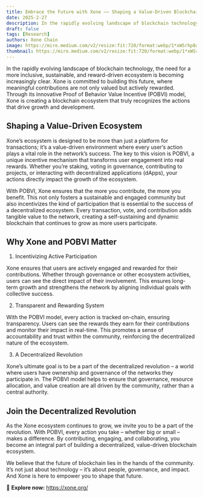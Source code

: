 ```yaml
---
title: Embrace the Future with Xone —— Shaping a Value-Driven Blockchain Ecosystem
date: 2025-2-27
description: In the rapidly evolving landscape of blockchain technology, the need for a more inclusive, sustainable, and reward-driven ecosystem is becoming increasingly clear. Xone is committed to building this future, where meaningful contributions are not only valued but actively rewarded.
draft: false
tags: [Research]
authors: Xone Chain
image: https://miro.medium.com/v2/resize:fit:720/format:webp/1*xWSrhp8a4iRZP552-N2XFw@2x.jpeg
thumbnail: https://miro.medium.com/v2/resize:fit:720/format:webp/1*xWSrhp8a4iRZP552-N2XFw@2x.jpeg
---
```


In the rapidly evolving landscape of blockchain technology, the need for a more inclusive, sustainable, and reward-driven ecosystem is becoming increasingly clear. Xone is committed to building this future, where meaningful contributions are not only valued but actively rewarded. Through its innovative Proof of Behavior Value Incentive (POBVI) model, Xone is creating a blockchain ecosystem that truly recognizes the actions that drive growth and development.

## Shaping a Value-Driven Ecosystem

Xone’s ecosystem is designed to be more than just a platform for transactions; it’s a value-driven environment where every user’s action plays a vital role in the network’s success. The key to this vision is POBVI, a unique incentive mechanism that transforms user engagement into real rewards. Whether you’re staking, voting in governance, contributing to projects, or interacting with decentralized applications (dApps), your actions directly impact the growth of the ecosystem.

With POBVI, Xone ensures that the more you contribute, the more you benefit. This not only fosters a sustainable and engaged community but also incentivizes the kind of participation that is essential to the success of a decentralized ecosystem. Every transaction, vote, and contribution adds tangible value to the network, creating a self-sustaining and dynamic blockchain that continues to grow as more users participate.

## Why Xone and POBVI Matter

1. Incentivizing Active Participation

Xone ensures that users are actively engaged and rewarded for their contributions. Whether through governance or other ecosystem activities, users can see the direct impact of their involvement. This ensures long-term growth and strengthens the network by aligning individual goals with collective success.

2. Transparent and Rewarding System

With the POBVI model, every action is tracked on-chain, ensuring transparency. Users can see the rewards they earn for their contributions and monitor their impact in real-time. This promotes a sense of accountability and trust within the community, reinforcing the decentralized nature of the ecosystem.

3. A Decentralized Revolution

Xone’s ultimate goal is to be a part of the decentralized revolution – a world where users have ownership and governance of the networks they participate in. The POBVI model helps to ensure that governance, resource allocation, and value creation are all driven by the community, rather than a central authority.

## Join the Decentralized Revolution

As the Xone ecosystem continues to grow, we invite you to be a part of the revolution. With POBVI, every action you take – whether big or small – makes a difference. By contributing, engaging, and collaborating, you become an integral part of building a decentralized, value-driven blockchain ecosystem.

We believe that the future of blockchain lies in the hands of the community. It’s not just about technology – it’s about people, governance, and impact. And Xone is here to empower you to shape that future.

🔗 **Explore now:** https://xone.org/